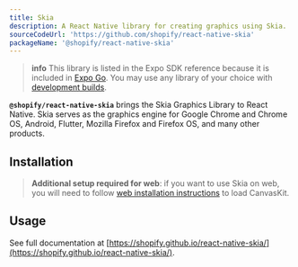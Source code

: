 ```yaml
---
title: Skia
description: A React Native library for creating graphics using Skia.
sourceCodeUrl: 'https://github.com/shopify/react-native-skia'
packageName: '@shopify/react-native-skia'
---
```



> **info** This library is listed in the Expo SDK reference because it is included in [Expo Go](/get-started/expo-go/). You may use any library of your choice with [development builds](/develop/development-builds/introduction/).

**`@shopify/react-native-skia`** brings the Skia Graphics Library to React Native. Skia serves as the graphics engine for Google Chrome and Chrome OS, Android, Flutter, Mozilla Firefox and Firefox OS, and many other products.

<PlatformsSection android emulator ios simulator web />

## Installation

<APIInstallSection href="https://shopify.github.io/react-native-skia/docs/getting-started/installation/" />

> **Additional setup required for web**: if you want to use Skia on web, you will need to follow [web installation instructions](https://shopify.github.io/react-native-skia/docs/getting-started/web/#expo) to load CanvasKit.

## Usage

See full documentation at [https://shopify.github.io/react-native-skia/](https://shopify.github.io/react-native-skia/).
